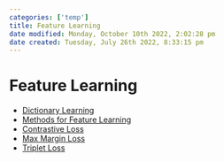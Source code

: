 ```yaml
---
categories: ['temp']
title: Feature Learning
date modified: Monday, October 10th 2022, 2:02:28 pm
date created: Tuesday, July 26th 2022, 8:33:15 pm
---
```


# Feature Learning
- [Dictionary Learning](Dictionary%20Learning.qmd)
- [Methods for Feature Learning](Methods%20for%20Feature%20Learning.qmd)
- [Contrastive Loss](Contrastive%20Loss.qmd)
- [Max Margin Loss](Max%20Margin%20Loss.qmd)
- [Triplet Loss](Triplet%20Loss.qmd)



